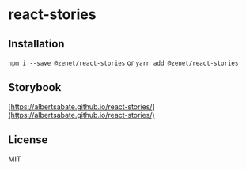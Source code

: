 
<Meta title="ReactPinCodeInput/Introduction" />

# react-stories


## Installation

`npm i --save @zenet/react-stories` or `yarn add @zenet/react-stories`


## Storybook
[https://albertsabate.github.io/react-stories/](https://albertsabate.github.io/react-stories/)


## License
MIT
